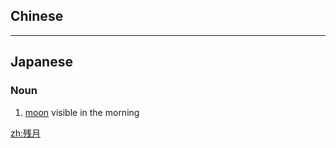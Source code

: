 {{also|殘月}}
==Chinese==
{{zh-see|殘月}}

----

==Japanese==
{{ja-kanjitab|ざん|げつ|yomi=o}}

===Noun===
{{ja-noun|ざんげつ}}

# [[moon]] visible in the morning

[[zh:残月]]